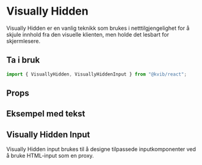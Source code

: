 
<Meta title="Komponenter/Visually Hidden" />

# Visually Hidden

Visually Hidden er en vanlig teknikk som brukes i netttilgjengelighet for å skjule innhold fra den visuelle klienten, men holde det lesbart for skjermlesere.

## Ta i bruk

```jsx
import { VisuallyHidden, VisuallyHiddenInput } from "@kvib/react";
```

## Props
<Card variant="outline">
    <CardBody>
        <Story of={VisuallyHiddenStories.VisuallyHidden} />
    </CardBody>
</Card>

<Source code={VisuallyHiddenStrings.VisuallyHiddenString} dark/>
<Controls of={VisuallyHiddenStories.VisuallyHidden} />

## Eksempel med tekst

<Card variant="outline">
    <CardBody>
        <Story of={VisuallyHiddenStories.VisuallyHiddenTextExample} />
    </CardBody>
</Card>

<Source code={VisuallyHiddenStrings.VisuallyHiddenTxtString} dark />


## Visually Hidden Input
Visually Hidden input brukes til å designe tilpassede inputkomponenter ved å bruke HTML-input som en proxy.

<Card variant = "outline">
    <CardBody>
        <Story of={VisuallyHiddenStories.VisuallyHiddenInput} />
    </CardBody>
</Card>

<Source code={VisuallyHiddenStrings.VisuallyHiddenInputString} dark/>
